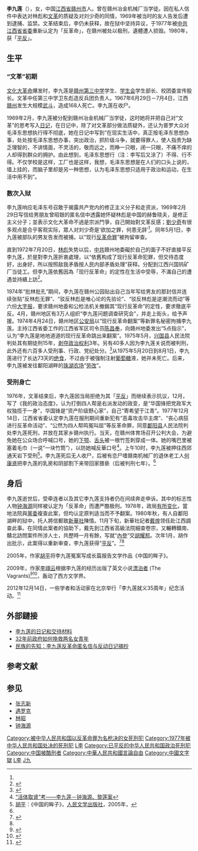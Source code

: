 {{Refimprove|time=2022-01-27T12:59:16+00:00}}
{{Infobox_officeholder
| name = 李九莲
| image name = Li Jiulian.jpg
| width = 
| now = 
| period = 
| Sex = 女
| different name = 
| country = {{PRC}}
| party = {{中國共青團}}<ref>{{Cite journal|title=死难者的昭雪|author=戴煌|url=https://kns.cnki.net/kcms/detail/detail.aspx?dbcode=CJFD&dbname=CJFD9697&filename=TZGJ199604005|journal=同舟共进|issue=04|year=1996|page=16}}</ref>
| nationality = {{PRC}}
| Native place = 
| date of birth = 1946年9月9日{{CN}}
| place of birth = {{ROC|江西省}}[[赣州市|赣州市]]
| date of death = {{death date and age |1977|12|14|1946|9|9}}
| place of death = {{PRC|江西省}}[[赣州市|赣州市]]西郊通天岩
| religion = 
| spouse = 
| relatives = 
| educate = [[赣州第三中学|赣州第三中学]]
| past = 
| work = 
| children = 
}}

'''李九莲'''（{{bd|1946年||1977年|12月14日|catIdx=Li,李}}），女，中国[[江西省|江西省]][[赣州市|赣州市]]人。曾在赣州冶金机械厂当学徒。因在私人信件中表达对林彪和[[文革|文革]]的质疑及对刘少奇的同情，1969年被当时的友人告发后遭到逮捕、监禁。文革结束后，李仍未获释，故在狱中坚持异议，于1977年被[[中共江西省省委|中共江西省省委]]重新认定为「反革命」，在赣州被处以极刑，遺體遭人损毁。1980年，获「[[平反|平反]]」。

== 生平 ==
=== “文革”初期 ===
[[文化大革命|文化大革命]]爆发时，李九莲是[[赣州第三中学|赣州第三中学]]学生、[[学生会|学生会]]学生部长、校团委宣传股长。文革中任第三中学卫东彪造反兵团负责人。1967年6月29日－7月4日，江西[[赣州|赣州]]发生大规模[[武斗|武斗]]，造成168人死亡。李九莲在收尸。

1969年2月，李九莲被分配到赣州冶金机械厂当学徒，这时她将并把自己对“文革”的思考写入[[日记|日记]]，在日记中，除了对文革部分做法质疑外，还认为普罗大众对毛泽东思想执行得不彻底，她在日记中写到“在现实生活中，真正按毛泽东思想办事，处处按毛泽东思想办事，突出政治，抓阶级斗争，就要得罪人，使人指责为缺乏理智的，不讲情面，不灵活的，敬而远之，而睁一只眼，闭一只眼，不痛不痒的人却得到群众的拥护。由此想到，毛泽东思想行（注：李写后又涂了）不得、行不得。不仅学校是这样，工厂也是这样，我想，毛泽东思想是在人们的口头上说的，墙上挂的，而脑子里却是另一种思想，认为毛泽东思想只适用于政治和运动，在生活中用不到”。

=== 数次入狱 ===

李九莲响应毛泽东号召敢于揭露共产党内的修正主义分子和走资派，1969年2月29日写信给男朋友曾昭银的匿名信中透露她怀疑林彪是中国的赫鲁晓夫，是修正主义分子；並表示文化大革命不過是宗派鬥爭，自己開始對文革反感；[[劉少奇|劉少奇]]有很多观点是合乎客观实际，眾人对刘少奇是‘欲加之罪，何患无辞’<ref name=胡耀邦/>。同年5月1日，李九莲被部队的男友告发而被捕，以“现行[[反革命罪|反革命罪]]”被拘留审查。

{{Quote|text=“我不理解毛主席为什么能够抵制‘红海洋’，而不能抵制林彪的‘三忠于’……赫鲁晓夫在斯大林生前死后的一百八十度的大转弯，血淋淋的教训摆在毛主席面前。我痛惜毛主席或者视而不见，或者昏昏然陶醉。”|sign=李九蓮}}

直到1972年7月20日，[[林彪|林彪]]失势以后，[[中国共产党|中共]]赣州地委礙於自己的面子不好直接平反李九莲，於是對李九莲折衷處理，以“依舊构成了现行反革命犯罪，但交待态度好，出身好，所以按照敌我矛盾按人民内部矛盾处理”获释。分配到江西兴国钨矿厂当徒工。但李九莲依舊因為「现行反革命」的定性在生活中受辱，不滿自己的遭遇並持續上訪<ref name="胡耀邦">{{Cite book |title=《胡耀邦与平反冤假错案》 |authorlink=戴煌 |author=戴煌 |date=2004年第一版 |publisher=中国工人出版社 |isbn=9787500832454 |chapter=1980年胡耀邦为“现行反革命”李九莲昭雪(图)(2) |chapterurl=http://news.sina.com.cn/cul/2005-04-12/5664.html |access-date=2021-08-23 |archive-date=2021-08-23 |archive-url=https://web.archive.org/web/20210823125607/http://news.sina.com.cn/cul/2005-04-12/5664.html |dead-url=no }}</ref>。

1974年“批林批孔”期间，李九莲在赣州公园贴出自己当年写给男友的那封信并连续张贴“反林彪无罪”、“驳反林彪是唯心论的先验论”、“驳反林彪是逆潮流而动”等六份[[大字报|大字报]]，要求赣州地委和公检法机关撤銷其“现行反革命”的定性，要求徹底平反。4月，赣州地区有3万人组织“李九莲问题调查研究会”，并走上街头，给予声援。1974年4月24日，赣州地区[[公安局|公安局]]以“现行反革命翻案”等新罪名秘密拘捕李九莲。主持江西省委工作的江西省军区司令员[[陈昌奉|陈昌奉]]，向赣州地委发出“5点指示”，认为“李九莲是地地道道的现行反革命跳出来翻案”。1975年5月，[[兴国县|兴国县]]人民法院判处其有期徒刑15年，[[剥夺政治权利|剥夺政治权利]]3年。另有40多人因为李九莲关说而被判刑，此外还有六百多人受刑事、行政、党纪处分。<ref>{{cite web|title=李九莲案始末|url=http://www.21ccom.net/articles/lsjd/lsjj/article_2012121472896.html|accessdate=2014-03-09|date=2012-12-14|publisher=[[共识网|共识网]]|archiveurl=https://web.archive.org/web/20160519234049/http://www.21ccom.net/articles/lsjd/lsjj/article_2012121472896.html|archivedate=2016-05-19|dead-url=yes}}</ref>从1975年5月20日到8月1日，李九莲进行了长达73天的[[绝食|绝食]]，不过由于被强制注射[[葡萄糖|葡萄糖]]液，她并未死亡。后来，李九莲被发往鄱阳湖畔的[[珠湖农场|珠湖农场]]“[[劳改|劳改]]”。

=== 受刑身亡 ===

1976年，文革结束后，李九莲因当局拒绝为其「[[平反|平反]]」而继续表示抗议，12月，写了《我的政治态度》，认为打倒四人帮是右派发动的政变，是“华国锋把党政军大权独揽于一身”，华国锋是“资产阶级野心家”，自己“寄希望于江青”。1977年12月14日，江西省省委认定李九莲在服刑期间重新犯有“恶毒攻击华主席”、“丧心病狂进行反革命活动”、“公然为四人帮鸣冤叫屈”等反革命罪，同意[[鄱阳县|鄱阳县]]人民法院判处李九莲死刑，并放在其家乡赣州执行。当天，在赣州体育场召开公判大会，为避免她在公众场合呼喊口号，她的[[下颚|下颚]]、[[舌头|舌头]]被一根竹签刺穿成一体。她的嘴巴里被塞着毛巾（一说“一块竹筒”），以防她喊反華口号<ref name=":0">[http://xzj.2000y.net/mb/2/ReadNews.asp?NewsID=199554 “活体取肾”考——李九莲－钟海源、黎莲案]{{dead link|date=2018年3月|bot=InternetArchiveBot|fix-attempted=yes}}</ref>。上午10时，李九莲被押往西郊通天岩下受刑<ref>[[胡平_(作家)|胡平]]：《中国的眸子》，[[人民文学出版社|人民文学出版社]]，2005年，{{ISBN|9787539168944}}</ref>。李九莲死后无人收尸，后被有恋尸嗜赣南机械厂的退休老工人[[何康贤|何康贤]]把李九莲的乳房和阴部割下来带回家猥亵（后被判刑七年）。<ref name=":0" />

==身后==
李九莲逝世后，受牵连者以及其它李九莲支持者仍在间续奔走申诉。其中的标志性人物[[钟海源|钟海源]]同样被认定为「反革命」而遭严酷极刑。1978年，政局[[平反冤假错案|有所变化]]，當地法院與[[党委|黨委]]複查此案，但均认定原判适当而不予翻案。1980年秋，有人自鄱阳湖畔的狱中，托人將信郵致[[新華社|新華社]]陳情。11月下旬，新華社記者[[戴煌|戴煌]]领任赴江西調查此事。在同情此案者的協助下，戴先到江西省高級法院細查卷宗，又輾轉贛南、贛北訪問案件所涉人士，共歷時一月有餘，写就“[[內參|內參]]”交[[胡耀邦|胡耀邦]]。次年1月，胡作出批示，此案得以重新审查，李九莲获得“[[平反|平反]]”。<ref>{{Cite web|title=戴煌谈为何写《胡耀邦平反冤假错案》|url=https://news.qq.com/a/20160219/051278.htm|access-date=2022-02-18|date=2011-11-23|work=騰訊網（轉載）|archive-url=http://web.archive.org/web/20160324050602/https://news.qq.com/a/20160219/051278.htm|archive-date=2016-03-24}}</ref><ref name="胡耀邦" />

2005年，作家[[胡平_(作家)|胡平]]将李九莲冤案写成长篇报告文学作品《中国的眸子》。

2009年，作家[[李翊云|李翊云]]根据李九莲的经历出版了英文小说[[漂泊者|漂泊者]] (The Vagrants)<ref>{{Cite journal|title=On Translating Lu Xun’s Fiction|author=Jon Eugene von Kowallis|url=https://cpb-us-w2.wpmucdn.com/u.osu.edu/dist/b/405/files/2015/12/kowallis-on-lovell-2jly3nm.pdf|journal=Studia Orientalia Slovaca II|year=2012|volume=02|page=210}}</ref><ref>{{Cite web|title=The Vagrants 《漂泊者》|url=http://countandchat.blogspot.com/2014/06/the-vagrants.html|access-date=2022-02-08|language=zh-HK}}</ref>，轰动了西方文学界。{{cn}}

2012年12月14日，一些学者和活动家在北京举行「李九莲就义35周年」纪念活动。<ref>{{Cite web|title=北京之春---李九莲35祭及献词集萃|url=http://beijingspring.com/bj2/2010/170/20121218215929.htm|access-date=2022-02-07|work=beijingspring.com}}</ref>

== 外部鏈接 ==
* [http://mjlsh.usc.cuhk.edu.hk/Book.aspx?cid=4&tid=1559 李九莲的日记和交待材料]
* [https://archive.ph/L35kw 32年前政府如何挽救两名女青年]
* [https://2newcenturynet.blogspot.com/2016/02/blog-post_37.html 民族的先知：李九莲反革命匿名信与反动日记摘抄]

== 参考文献 ==
{{Reflist|2}}

== 参见 ==
* [[张志新|张志新]]
* [[遇罗克|遇罗克]]
* [[林昭|林昭]]
* [[钟海源|钟海源]]

{{文革编年史}}

[[Category:被中华人民共和国以反革命罪为名枪决的女死刑犯|Category:被中华人民共和国以反革命罪为名枪决的女死刑犯]]
[[Category:1977年被中华人民共和国处决的死刑犯|Category:1977年被中华人民共和国处决的死刑犯]]
[[Category:文革受难者|L李]]
[[Category:已平反的中华人民共和国政治死刑犯|Category:已平反的中华人民共和国政治死刑犯]]
[[Category:中国被酷刑者|Category:中国被酷刑者]]
[[Category:中華人民共和國言論自由|Category:中華人民共和國言論自由]]
[[Category:中國文字獄|Category:中國文字獄]]
[[Category:赣州人|L李]]
[[Category:李姓|J九]]